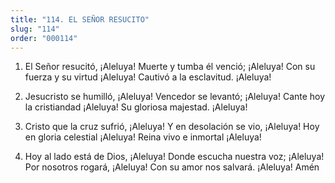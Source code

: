 ```yaml
---
title: "114. EL SEÑOR RESUCITO"
slug: "114"
order: "000114"
---
```


1. El Señor resucitó, ¡Aleluya!
Muerte y tumba él venció; ¡Aleluya! Con su fuerza y su virtud ¡Aleluya! Cautivó a la esclavitud. ¡Aleluya!
 
2.	Jesucristo se humilló, ¡Aleluya! Vencedor se levantó; ¡Aleluya! Cante hoy la cristiandad  ¡Aleluya! Su gloriosa majestad.  ¡Aleluya!

3.	Cristo que la cruz sufrió, ¡Aleluya! Y en desolación se vio, ¡Aleluya! Hoy en gloria celestial ¡Aleluya! Reina vivo e inmortal ¡Aleluya!

4.	Hoy al lado está de Dios, ¡Aleluya! Donde escucha nuestra voz; ¡Aleluya! Por nosotros rogará, ¡Aleluya!
Con su amor nos salvará. ¡Aleluya!   Amén

